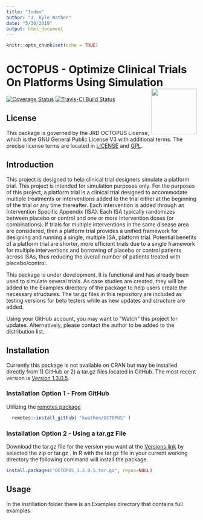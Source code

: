 ```yaml
---
title: "Index"
author: "J. Kyle Wathen"
date: "5/30/2019"
output: html_document
---
```


```r
knitr::opts_chunk$set(echo = TRUE)
```

# OCTOPUS - Optimize Clinical Trials On Platforms Using Simulation   <img src="logo.png" align="right" alt="" width="120" />

[![Coverage Status](https://img.shields.io/codecov/c/github/kwathen/OCTOPUS/master.svg)](https://codecov.io/github/kwathen/OCTOPUS?branch=master)
[![Travis-CI Build Status](https://travis-ci.org/kwathen/OCTOPUS.svg?branch=master)](https://travis-ci.org/kwathen/OCTOPUS)
 
## License 
This package is governed by the JRD OCTOPUS License, which is the GNU General Public License V3 with additional terms. The precise license terms are located in [LICENSE](https://github.com/kwathen/OCTOPUS/blob/master/inst/LICENSE) and [GPL](https://github.com/kwathen/OCTOPUS/blob/master/inst/GPL).


## Introduction
This project is designed to help clinical trial designers simulate a platform trial.   This project is intended for simulation purposes only.  For the purposes of this project, a platform trial is a clinical trial designed to accommodate multiple treatments or interventions added to the trial either at the beginning of the trial or any time thereafter.   Each intervention is added through an Intervention Specific Appendix (ISA).  Each ISA typically randomizes between placebo or control and one or more intervention doses (or combinations).  If trials for multiple interventions in the same disease area are considered, then a platform trial provides a unified framework for designing and running a single, multiple ISA, platform trial.  Potential benefits of a platform trial are shorter, more efficient trials due to a single framework for multiple interventions and borrowing of placebo or control patients across ISAs, thus reducing the overall number of patients treated with placebo/control.  

This package is under development. It is functional and has already been used to simulate several trials.  As case studies are created, they will be added to the Examples directory of the package to help users create the necessary structures.  The tar.gz files in this repository are included as testing versions for beta testers while as new updates and structure are added. 

Using your GitHub account, you may want to "Watch" this project for updates.   Alternatively, please contact the author to be added to the distribution list.    

## Installation 
Currently this package is not available on CRAN but may be installed directly from 1) GitHub or 2) a tar.gz files located in GitHub.  The most recent version is [Version 1.3.0.5](https://github.com/kwathen/OCTOPUS/releases/tag/Version1.3.0.5).   

### Installation Option 1 - From GitHub
Utilizing the [remotes package](https://remotes.r-lib.org/)

```r
  remotes::install_github( "kwathen/OCTOPUS" )
```

### Installation Option 2 - Using a tar.gz File

Download the tar.gz file for the version you want at the [Versions link](https://github.com/kwathen/OCTOPUS/releases) by selected the zip or tar.gz .
In R with the tar.gz file in your  current working directory the following command will install the package.

```r
install.packages("OCTOPUS_1.3.0.5.tar.gz", repos=NULL)
```

## Usage 
In the instillation folder there is an Examples directory that contains full examples. 
